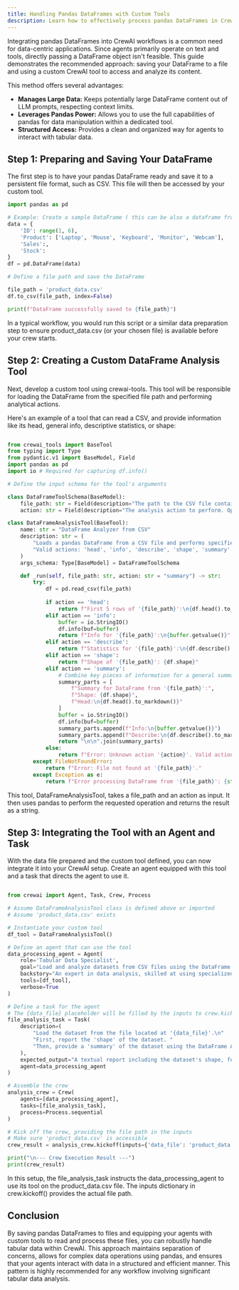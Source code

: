 ```yaml
---
title: Handling Pandas DataFrames with Custom Tools
description: Learn how to effectively process pandas DataFrames in CrewAI by saving them to files and using custom tools for analysis.
---
```


Integrating pandas DataFrames into CrewAI workflows is a common need for data-centric applications. Since agents primarily operate on text and tools, directly passing a DataFrame object isn't feasible. This guide demonstrates the recommended approach: saving your DataFrame to a file and using a custom CrewAI tool to access and analyze its content.

This method offers several advantages:
-   **Manages Large Data:** Keeps potentially large DataFrame content out of LLM prompts, respecting context limits.
-   **Leverages Pandas Power:** Allows you to use the full capabilities of pandas for data manipulation within a dedicated tool.
-   **Structured Access:** Provides a clean and organized way for agents to interact with tabular data.

## Step 1: Preparing and Saving Your DataFrame

The first step is to have your pandas DataFrame ready and save it to a persistent file format, such as CSV. This file will then be accessed by your custom tool.

```python
import pandas as pd

# Example: Create a sample DataFrame ( this can be also a dataframe from a dedicated database, but for this example, I have created this dataframe)
data = {
    'ID': range(1, 6),
    'Product': ['Laptop', 'Mouse', 'Keyboard', 'Monitor', 'Webcam'],
    'Sales':,
    'Stock':
}
df = pd.DataFrame(data)

# Define a file path and save the DataFrame

file_path = 'product_data.csv'
df.to_csv(file_path, index=False)

print(f"DataFrame successfully saved to {file_path}")
```
In a typical workflow, you would run this script or a similar data preparation step to ensure product_data.csv (or your chosen file) is available before your crew starts.

## Step 2: Creating a Custom DataFrame Analysis Tool

Next, develop a custom tool using crewai-tools. This tool will be responsible for loading the DataFrame from the specified file path and performing analytical actions.

Here's an example of a tool that can read a CSV, and provide information like its head, general info, descriptive statistics, or shape:

```python

from crewai_tools import BaseTool
from typing import Type
from pydantic.v1 import BaseModel, Field
import pandas as pd
import io # Required for capturing df.info()

# Define the input schema for the tool's arguments

class DataFrameToolSchema(BaseModel):
    file_path: str = Field(description="The path to the CSV file containing the DataFrame.")
    action: str = Field(description="The analysis action to perform. Options: 'head', 'info', 'describe', 'shape', 'summary'. Defaults to 'summary'.")

class DataFrameAnalysisTool(BaseTool):
    name: str = "DataFrame Analyzer from CSV"
    description: str = (
        "Loads a pandas DataFrame from a CSV file and performs specified analysis. "
        "Valid actions: 'head', 'info', 'describe', 'shape', 'summary'."
    )
    args_schema: Type[BaseModel] = DataFrameToolSchema

    def _run(self, file_path: str, action: str = "summary") -> str:
        try:
            df = pd.read_csv(file_path)
            
            if action == 'head':
                return f"First 5 rows of '{file_path}':\n{df.head().to_markdown()}"
            elif action == 'info':
                buffer = io.StringIO()
                df.info(buf=buffer)
                return f"Info for '{file_path}':\n{buffer.getvalue()}"
            elif action == 'describe':
                return f"Statistics for '{file_path}':\n{df.describe().to_markdown()}"
            elif action == 'shape':
                return f"Shape of '{file_path}': {df.shape}"
            elif action == 'summary':
                # Combine key pieces of information for a general summary
                summary_parts = [
                    f"Summary for DataFrame from '{file_path}':",
                    f"Shape: {df.shape}",
                    f"Head:\n{df.head().to_markdown()}"
                ]
                buffer = io.StringIO()
                df.info(buf=buffer)
                summary_parts.append(f"Info:\n{buffer.getvalue()}")
                summary_parts.append(f"Describe:\n{df.describe().to_markdown()}")
                return "\n\n".join(summary_parts)
            else:
                return f"Error: Unknown action '{action}'. Valid actions are 'head', 'info', 'describe', 'shape', 'summary'."
        except FileNotFoundError:
            return f"Error: File not found at '{file_path}'."
        except Exception as e:
            return f"Error processing DataFrame from '{file_path}': {str(e)}"


```

This tool, DataFrameAnalysisTool, takes a file_path and an action as input. It then uses pandas to perform the requested operation and returns the result as a string.

## Step 3: Integrating the Tool with an Agent and Task
With the data file prepared and the custom tool defined, you can now integrate it into your CrewAI setup. Create an agent equipped with this tool and a task that directs the agent to use it.

```python

from crewai import Agent, Task, Crew, Process

# Assume DataFrameAnalysisTool class is defined above or imported
# Assume 'product_data.csv' exists

# Instantiate your custom tool
df_tool = DataFrameAnalysisTool()

# Define an agent that can use the tool
data_processing_agent = Agent(
    role='Tabular Data Specialist',
    goal="Load and analyze datasets from CSV files using the DataFrame Analyzer tool.",
    backstory="An expert in data analysis, skilled at using specialized tools to inspect and summarize tabular data from CSV files.",
    tools=[df_tool],
    verbose=True
)

# Define a task for the agent
# The {data_file} placeholder will be filled by the inputs to crew.kickoff()
file_analysis_task = Task(
    description=(
        "Load the dataset from the file located at '{data_file}'.\n"
        "First, report the 'shape' of the dataset. "
        "Then, provide a 'summary' of the dataset using the DataFrame Analyzer tool."
    ),
    expected_output="A textual report including the dataset's shape, followed by its detailed summary (head, info, describe).",
    agent=data_processing_agent
)

# Assemble the crew
analysis_crew = Crew(
    agents=[data_processing_agent],
    tasks=[file_analysis_task],
    process=Process.sequential
)

# Kick off the crew, providing the file path in the inputs
# Make sure 'product_data.csv' is accessible
crew_result = analysis_crew.kickoff(inputs={'data_file': 'product_data.csv'})

print("\n--- Crew Execution Result ---")
print(crew_result)

```
In this setup, the file_analysis_task instructs the data_processing_agent to use its tool on the product_data.csv file. The inputs dictionary in crew.kickoff() provides the actual file path.

## Conclusion

By saving pandas DataFrames to files and equipping your agents with custom tools to read and process these files, you can robustly handle tabular data within CrewAI. This approach maintains separation of concerns, allows for complex data operations using pandas, and ensures that your agents interact with data in a structured and efficient manner. This pattern is highly recommended for any workflow involving significant tabular data analysis.